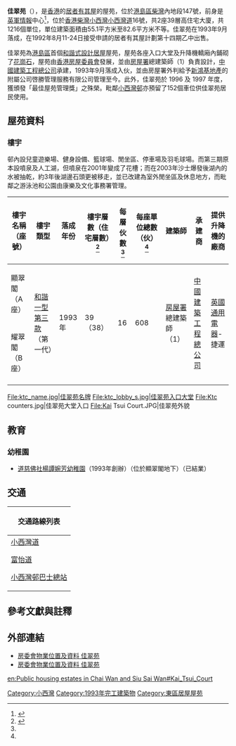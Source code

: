 {{HKPublicHousing||authority=|photo=Kai Tsui Court 1s.jpg|phototitle=佳翠苑耀翠閣（攝於2013年11月22日）|district=東區|type=3|year=1993年|blocknumber=2|rentalflats=1,216|flatsize=593 - 889|household=|auth=|website=}}'''佳翠苑'''（{{lang-en|Kai Tsui Court}}），是[[香港|香港]]的[[居者有其屋|居者有其屋]]的屋苑，位於[[港島區|港島區]][[柴灣|柴灣]]內地段147號，前身是[[英軍|英軍]][[情報|情報]]中心<ref>{{Cite web |url=http://www.hk-place.com/db.php?post=d001020 |title=小西灣 |accessdate=2009-12-01 |archive-date=2014-05-19 |archive-url=https://web.archive.org/web/20140519183406/http://www.hk-place.com/db.php?post=d001020 |dead-url=yes }}</ref>，位於[[香港|香港]][[柴灣|柴灣]][[小西灣|小西灣]][[小西灣道|小西灣道]]16號，共2座39層高住宅大廈，共1216個單位，單位建築面積由55.1平方米至82.6平方米不等。佳翠苑在1993年9月落成，在1992年8月11-24日接受申請的居者有其屋計劃第十四期乙中出售。

佳翠苑為[[港島區|港島區]]首個[[和諧式大廈|和諧式設計]][[居屋|居屋]]屋苑，屋苑各座入口大堂及升降機轎廂內鋪砌了[[花崗石|花崗石]]，屋苑由[[香港房屋委員會|香港房屋委員會]]發展，並由[[房屋署|房屋署]]總建築師（1）負責設計，[[中國建築國際|中國建築工程總公司]]承建，1993年9月落成入伙，並由房屋署外判給予[[新鴻基地產|新鴻基地產]]的附屬公司啓勝管理服務有限公司管理至今。此外，佳翠苑於 1996 及 1997 年度，獲頒發「最佳屋苑管理獎」之殊榮。毗鄰[[小西灣邨|小西灣邨]]亦預留了152個車位供佳翠苑居民使用。

== 屋苑資料 ==

=== 樓宇 ===
邨內設兒童遊樂場、健身設備、籃球場、閒坐區、停車場及羽毛球場。而第三期原本設噴泉及人工湖，但噴泉在2001年變成了花槽；而在2003年沙士爆發後湖內的水被抽乾，約3年後湖邊石頭更被移走，並已改建為室外閒坐區及休息地方，而毗鄰之游泳池和公園由康樂及文化事務署管理。

{| class="wikitable" style="text-align: center"
! 樓宇名稱（座號） !! 樓宇類型 !! 落成年份 !! 樓宇層數（住宅層數）<ref name=":1">{{Cite web|title=中原數據 - 筲箕灣/柴灣 佳翠苑 的全部期數|url=https://hk.centadata.com/basicinfo.aspx?type=2&code=ODFCQRVHRV&ref=CD2_Detail|author=中原地產|access-date=2021-05-12|archive-date=2021-05-13|archive-url=https://web.archive.org/web/20210513140922/https://hk.centadata.com/basicinfo.aspx?type=2&code=ODFCQRVHRV&ref=CD2_Detail|dead-url=yes}}</ref>
!每層伙數<ref name=":1" />
!每座單位總數（伙）<ref name=":1" />
!建築師
!承建商
!提供升降機的廠商
|-
| 顯翠閣（A座）|| rowspan="2" | [[和諧式大廈|和諧一型第三款]]（第一代） || rowspan="2" | 1993年 || rowspan="2" | 39（38）
| rowspan="2" |16
| rowspan="2" |608
| rowspan="2" |[[房屋署|房屋署]]總建築師（1）
| rowspan="2" |[[中國建築國際|中國建築工程總公司]]
| rowspan="2" |[[英國通用電氣公司|英國通用電器]]-捷運 
|-
| 耀翠閣（B座）
|-
|}

<gallery>
File:ktc_name.jpg|佳翠苑名牌
File:ktc_lobby_s.jpg|佳翠苑入口大堂
File:Ktc counters.jpg|佳翠苑大堂入口
File:Kai Tsui Court.JPG|佳翠苑外貌
</gallery>

== 教育 ==
===幼稚園===
*[https://web.archive.org/web/20160813020030/http://www.tcfsytyf.edu.hk/ 道慈佛社楊譚婉芳幼稚園]（1993年創辦）（位於顯翠閣地下）（已結業）

== 交通 ==
{| class="mw-collapsible mw-collapsed wikitable" style="background:white; margin: 0 auto; width: auto;"  
! 交通路線列表
|-
|
;[[小西灣道|小西灣道]]
{{港島巴士簡單列表|8H|8P|8S|8X|19|49X|82|82M|82S|82X|85P|88X|314|788|789|N8P|N8X}}{{過海隧道巴士簡單列表|682|N118}}{{大嶼山巴士簡單列表|A12}}
{{港島專線小巴簡單列表|44M|47E|47M|62}}
;[[富怡道|富怡道]]
{{港島巴士簡單列表|85}}{{過海隧道巴士簡單列表|106|106P|118|118P|606|606X|608P}}{{港島專線小巴簡單列表|44M|47M|61}}
;[[小西灣邨巴士總站|小西灣邨巴士總站]]
{{港島巴士簡單列表|8H|8P|8X|19|49X|82|82M|82S|82X|85|88X|314|788|789|N8P|N8X}}
{{過海隧道巴士簡單列表|694}}
|}

== 參考文獻與註釋 ==
{{reflist}}{{Notefoot}}

==外部連結==
* [http://www.housingauthority.gov.hk/b5/interactivemap/court/0,,3-347-17_5687,00.html 房委會物業位置及資料 佳翠苑]{{Wayback|url=https://www.housingauthority.gov.hk/b5/interactivemap/court/0,,3-347-17_5687,00.html |date=20191031160231 }}
* [https://www.housingauthority.gov.hk/tc/global-elements/estate-locator/detail.html?propId=2&id=1321347387592&dist=17 房委會物業位置及資料 佳翠苑] {{Wayback|url=https://www.housingauthority.gov.hk/tc/global-elements/estate-locator/detail.html?propId=2&id=1321347387592&dist=17 |date=20210723080359 }}

{{東區居屋屋苑}}
{{DEFAULTSORT:kai tsui court}}
[[Category:小西灣|Category:小西灣]]
[[Category:1993年完工建築物|Category:1993年完工建築物]]
[[Category:東區居屋屋苑|Category:東區居屋屋苑]]
[[en:Public_housing_estates_in_Chai_Wan_and_Siu_Sai_Wan#Kai_Tsui_Court|en:Public housing estates in Chai Wan and Siu Sai Wan#Kai_Tsui_Court]]